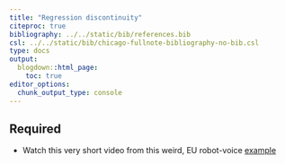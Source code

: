 ```yaml
---
title: "Regression discontinuity"
citeproc: true
bibliography: ../../static/bib/references.bib
csl: ../../static/bib/chicago-fullnote-bibliography-no-bib.csl
type: docs
output:
  blogdown::html_page:
    toc: true
editor_options: 
  chunk_output_type: console
---
```



## Required

- Watch this very short video from this weird, EU robot-voice [example](https://www.youtube.com/watch?v=UeROebc6PQo)
